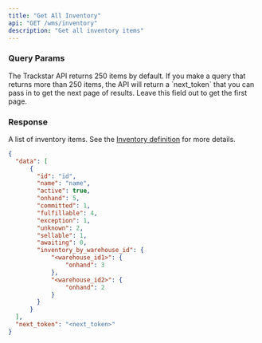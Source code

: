 ```yaml
---
title: "Get All Inventory"
api: "GET /wms/inventory"
description: "Get all inventory items"
---
```


<Snippet file="headers.mdx" />

### Query Params
<ParamField query="page_token" type="string" optional>
  The Trackstar API returns 250 items by default.
  If you make a query that returns more than 250 items, the API will return a `next_token` that you can pass in to get the next page of results.
  Leave this field out to get the first page.
</ParamField>

### Response

<ResponseField name="data" type="list of object">

A list of inventory items. See the [Inventory definition](/wms-api/inventory/info) for more details.

<Snippet file="inventory.mdx" />

</ResponseField>

<Snippet file="next-token.mdx" />

<ResponseExample>

```json Response
{
  "data": [
      {
        "id": "id",
        "name": "name",
        "active": true,
        "onhand": 5,
        "committed": 1,
        "fulfillable": 4,
        "exception": 1,
        "unknown": 2,
        "sellable": 1,
        "awaiting": 0,
        "inventory_by_warehouse_id": {
            "<warehouse_id1>": {
                "onhand": 3
            },
            "<warehouse_id2>": {
                "onhand": 2
            }
        }
      }
  ],
  "next_token": "<next_token>"
}
```

</ResponseExample>
